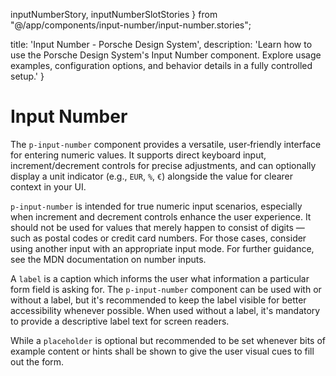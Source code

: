   inputNumberStory,
  inputNumberSlotStories
} from "@/app/components/input-number/input-number.stories";

  title: 'Input Number - Porsche Design System',
  description: 'Learn how to use the Porsche Design System\'s Input Number component. Explore usage examples, configuration options, and behavior details in a fully controlled setup.'
}

# Input Number <ComponentStatus tagName="p-input-number"></ComponentStatus>

The `p-input-number` component provides a versatile, user‑friendly interface for entering numeric values. It supports
direct keyboard input, increment/decrement controls for precise adjustments, and can optionally display a unit indicator
(e.g., `EUR`, `%`, `€`) alongside the value for clearer context in your UI.

<Notification heading="Attention" heading-tag="h2" state="warning">
  <code>p-input-number</code> is intended for true numeric input scenarios, especially when increment and decrement
  controls enhance the user experience. It should not be used for values that merely happen to consist of digits — such
  as postal codes or credit card numbers. For those cases, consider using another input with an appropriate input mode.
  For further guidance, see the <Link href="https://developer.mozilla.org/en-US/docs/Web/HTML/Element/input/number#using_number_inputs">MDN documentation on number inputs</Link>.
</Notification>

A `label` is a caption which informs the user what information a particular form field is asking for. The
`p-input-number` component can be used with or without a label, but it's recommended to keep the label visible for
better accessibility whenever possible. When used without a label, it's mandatory to provide a descriptive label text
for screen readers.

While a `placeholder` is optional but recommended to be set whenever bits of example content or hints shall be shown to
give the user visual cues to fill out the form.

<Configurator tagName="p-input-number" story={inputNumberStory} slotStories={inputNumberSlotStories}/>
